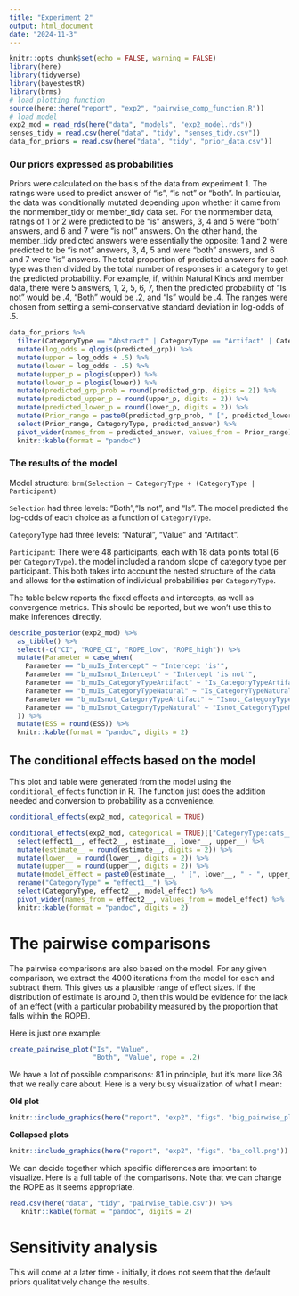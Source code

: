 ```yaml
---
title: "Experiment 2"
output: html_document
date: "2024-11-3"
---
```


```r
knitr::opts_chunk$set(echo = FALSE, warning = FALSE)
library(here)
library(tidyverse)
library(bayestestR)
library(brms)
# load plotting function
source(here::here("report", "exp2", "pairwise_comp_function.R"))
# load model
exp2_mod = read_rds(here("data", "models", "exp2_model.rds"))
senses_tidy = read.csv(here("data", "tidy", "senses_tidy.csv")) 
data_for_priors = read.csv(here("data", "tidy", "prior_data.csv"))
```


### Our priors expressed as probabilities 

Priors were calculated on the basis of the data from experiment 1.
The ratings were used to predict answer of "is", "is not" or "both".
In particular, the data was conditionally mutated depending upon whether it came from the nonmember_tidy or member_tidy data set. For the nonmember data, ratings of 1 or 2 were predicted to be “is” answers, 3, 4 and 5 were “both” answers, and 6 and 7 were “is not” answers. On the other hand, the member_tidy predicted answers were essentially the opposite: 1 and 2 were predicted to be “is not” answers, 3, 4, 5 and were “both” answers, and 6 and 7 were “is” answers. 
The total proportion of predicted answers for each type was then divided by the total number of responses in a category to get the predicted probability.
For example, if, within Natural Kinds and member data, there were 5 answers, 1, 2, 5, 6, 7, then the predicted probability of "Is not" would be .4, "Both" would be .2, and "Is" would be .4. 
The ranges were chosen from setting a semi-conservative standard deviation in log-odds of .5.

```r
data_for_priors %>%
  filter(CategoryType == "Abstract" | CategoryType == "Artifact" | CategoryType == "Natural") %>% 
  mutate(log_odds = qlogis(predicted_grp)) %>% 
  mutate(upper = log_odds + .5) %>% 
  mutate(lower = log_odds - .5) %>% 
  mutate(upper_p = plogis(upper)) %>% 
  mutate(lower_p = plogis(lower)) %>% 
  mutate(predicted_grp_prob = round(predicted_grp, digits = 2)) %>% 
  mutate(predicted_upper_p = round(upper_p, digits = 2)) %>% 
  mutate(predicted_lower_p = round(lower_p, digits = 2)) %>% 
  mutate(Prior_range = paste0(predicted_grp_prob, " [", predicted_lower_p, "-", predicted_upper_p, "]" )) %>% 
  select(Prior_range, CategoryType, predicted_answer) %>% 
  pivot_wider(names_from = predicted_answer, values_from = Prior_range) %>% 
  knitr::kable(format = "pandoc")
```

### The results of the model

Model structure: `brm(Selection ~ CategoryType + (CategoryType | Participant)` 

`Selection` had three levels: "Both","Is not", and "Is". The model predicted the log-odds of each choice as a function of `CategoryType`.

`CategoryType` had three levels: "Natural", "Value" and "Artifact".

`Participant`: There were 48 participants, each with 18 data points total (6 per `CategoryType`). the model included a random slope of category type per participant. This both takes into account the nested structure of the data and allows for the estimation of individual probabilities per `CategoryType`. 


The table below reports the fixed effects and intercepts, as well as convergence metrics. This should be reported, but we won't use this to make inferences directly.

```r
describe_posterior(exp2_mod) %>% 
  as_tibble() %>% 
  select(-c("CI", "ROPE_CI", "ROPE_low", "ROPE_high")) %>% 
  mutate(Parameter = case_when(
    Parameter == "b_muIs_Intercept" ~ "Intercept 'is'", 
    Parameter == "b_muIsnot_Intercept" ~ "Intercept 'is not'", 
    Parameter == "b_muIs_CategoryTypeArtifact" ~ "Is_CategoryTypeArtifact", 
    Parameter == "b_muIs_CategoryTypeNatural" ~ "Is_CategoryTypeNatural", 
    Parameter == "b_muIsnot_CategoryTypeArtifact" ~ "Isnot_CategoryTypeArtifact",
    Parameter == "b_muIsnot_CategoryTypeNatural" ~ "Isnot_CategoryTypeNatural"
  )) %>% 
  mutate(ESS = round(ESS)) %>% 
  knitr::kable(format = "pandoc", digits = 2)

```

## The conditional effects based on the model 

This plot and table were generated from the model using the `conditional_effects` function in R. The function just does the addition needed and conversion to probability as a convenience. 

```r
conditional_effects(exp2_mod, categorical = TRUE)
```

```r
conditional_effects(exp2_mod, categorical = TRUE)[["CategoryType:cats__"]] %>% 
  select(effect1__, effect2__, estimate__, lower__, upper__) %>% 
  mutate(estimate__ = round(estimate__, digits = 2)) %>% 
  mutate(lower__ = round(lower__, digits = 2)) %>% 
  mutate(upper__ = round(upper__, digits = 2)) %>% 
  mutate(model_effect = paste0(estimate__, " [", lower__, " - ", upper__, "]")) %>% 
  rename("CategoryType" = "effect1__") %>% 
  select(CategoryType, effect2__, model_effect) %>% 
  pivot_wider(names_from = effect2__, values_from = model_effect) %>% 
  knitr::kable(format = "pandoc", digits = 2)
```

# The pairwise comparisons 

The pairwise comparisons are also based on the model. For any given comparison, we extract the 4000 iterations from the model for each and subtract them. This gives us a plausible range of effect sizes. If the distribution of estimate is around 0, then this would be evidence for the lack of an effect (with a particular probability measured by the proportion that falls within the ROPE).


Here is just one example:

```r
create_pairwise_plot("Is", "Value",
                     "Both", "Value", rope = .2)
```

We have a lot of possible comparisons: 81 in principle, but it's more like 36 that we really care about. Here is a very busy visualization of what I mean:

**Old plot**
```r
knitr::include_graphics(here("report", "exp2", "figs", "big_pairwise_plot.png"))
```

**Collapsed plots**
```r
knitr::include_graphics(here("report", "exp2", "figs", "ba_coll.png"))
```


We can decide together which specific differences are important to visualize. Here is a full table of the comparisons. Note that we can change the ROPE as it seems appropriate. 

```r
read.csv(here("data", "tidy", "pairwise_table.csv")) %>% 
   knitr::kable(format = "pandoc", digits = 2)
```


# Sensitivity analysis 

This will come at a later time - initially, it does not seem that the default priors qualitatively change the results. 